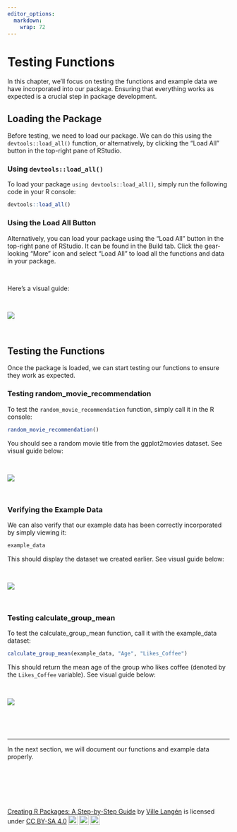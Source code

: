 ```yaml
---
editor_options: 
  markdown: 
    wrap: 72
---
```


# Testing Functions

In this chapter, we'll focus on testing the functions and example data
we have incorporated into our package. Ensuring that everything works as
expected is a crucial step in package development.

## Loading the Package

Before testing, we need to load our package. We can do this using the
`devtools::load_all()` function, or alternatively, by clicking the "Load
All" button in the top-right pane of RStudio.

### Using `devtools::load_all()`

To load your package `using devtools::load_all()`, simply run the
following code in your R console:

``` r
devtools::load_all()
```

### Using the Load All Button

Alternatively, you can load your package using the "Load All" button in
the top-right pane of RStudio. It can be found in the Build tab. Click
the gear-looking "More" icon and select "Load All" to load all the
functions and data in your package.

\

Here’s a visual guide:

\

![](images/load_all-01.gif)

\

## Testing the Functions

Once the package is loaded, we can start testing our functions to ensure
they work as expected.

### Testing random_movie_recommendation

To test the `random_movie_recommendation` function, simply call it in
the R console:

``` r
random_movie_recommendation()
```

You should see a random movie title from the ggplot2movies dataset. See
visual guide below:

\

![](images/terminal_velocity-01.gif)

\

### Verifying the Example Data

We can also verify that our example data has been correctly incorporated
by simply viewing it:

``` r
example_data
```

This should display the dataset we created earlier. See visual guide
below:

\

![](images/example_data-01.gif)

\

### Testing calculate_group_mean

To test the calculate_group_mean function, call it with the example_data
dataset:

``` r
calculate_group_mean(example_data, "Age", "Likes_Coffee")
```

This should return the mean age of the group who likes coffee (denoted
by the `Likes_Coffee` variable). See visual guide below:

\

![](images/calculate_group_mean-01.gif)

\

\

---

In the next section, we will document our functions and example data
properly.

\

\

\

<p xmlns:cc="http://creativecommons.org/ns#" xmlns:dct="http://purl.org/dc/terms/">

<a property="dct:title" rel="cc:attributionURL" href="https://creating-r-packages.netlify.app">Creating
R Packages: A Step-by-Step Guide</a> by
<a rel="cc:attributionURL dct:creator" property="cc:attributionName" href="https://www.linkedin.com/in/ville-langen/">Ville
Langén</a> is licensed under
<a href="https://creativecommons.org/licenses/by-sa/4.0/?ref=chooser-v1" target="_blank" rel="license noopener noreferrer" style="display:inline-block;">CC
BY-SA
4.0<img src="https://mirrors.creativecommons.org/presskit/icons/cc.svg?ref=chooser-v1" style="height:22px!important;margin-left:3px;vertical-align:text-bottom;"/><img src="https://mirrors.creativecommons.org/presskit/icons/by.svg?ref=chooser-v1" style="height:22px!important;margin-left:3px;vertical-align:text-bottom;"/><img src="https://mirrors.creativecommons.org/presskit/icons/sa.svg?ref=chooser-v1" style="height:22px!important;margin-left:3px;vertical-align:text-bottom;"/></a>

</p>
